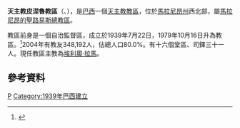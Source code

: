 {{Infobox Roman Catholic diocese
|name=皮涅魯
|jurisdiction=教區
|latin = Dioecesis Pinerensis
|image = 
|caption =
|location = [[巴西|巴西]]
|territory = [[馬拉尼昂州|馬拉尼昂州]]西北部
|population = 348,192
|rite = [[罗马礼|罗马礼]]
|patron =
|province = 馬拉尼昂的聖路易斯
|established = 1939年
|cathedral = 聖依納爵羅耀拉座堂
|co-cathedral =
|leadership = 主教
|website =
|patriarch=
|metropolitan =
|ordinary = 埃利奧·拉馬
|coadjutor archbishop =
|coadjutor bishop =
|auxiliary =
|emeritus =
}}
'''天主教皮涅魯教區'''（{{lang-la|Dioecesis Pinerensis}}、{{lang-pt|Diocese de Pinheiro}}），是[[巴西|巴西]]一個[[天主教|天主教]][[教區|教區]]，位於[[馬拉尼昂州|馬拉尼昂州]]西北部，屬[[天主教馬拉尼昂的聖路易斯總教區|馬拉尼昂的聖路易斯總教區]]。

教區前身是一個自治監督區，成立於1939年7月22日，1979年10月16日升為教區。<ref>{{Cite web |url=http://www.vatican.va/holy_father/john_paul_ii/apost_constitutions/documents/hf_jp-ii_apc_19791016_santaremensis-et-aliae_lt.html |title=升為教區的宗座憲令 |access-date=2014-01-04 |archive-date=2014-05-16 |archive-url=https://web.archive.org/web/20140516233458/http://www.vatican.va/holy_father/john_paul_ii/apost_constitutions/documents/hf_jp-ii_apc_19791016_santaremensis-et-aliae_lt.html |dead-url=no }}</ref>2004年有教友348,192人，佔總人口80.0%。有十六個堂區、司鐸三十一人。現任教區主教為[[埃利奧·拉馬|埃利奧·拉馬]]。

==參考資料==
{{reflist}}

[[Category:巴西天主教教區|P]]
[[Category:1939年巴西建立|Category:1939年巴西建立]]